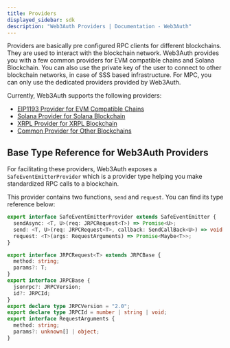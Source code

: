 ```yaml
---
title: Providers
displayed_sidebar: sdk
description: "Web3Auth Providers | Documentation - Web3Auth"
---
```


Providers are basically pre configured RPC clients for different blockchains. They are used to interact with the blockchain network. Web3Auth provides
you with a few common providers for EVM compatible chains and Solana Blockchain. You can also use the private key of the user to connect to other
blockchain networks, in case of SSS based infrastructure. For MPC, you can only use the dedicated providers provided by Web3Auth.

Currently, Web3Auth supports the following providers:

- [EIP1193 Provider for EVM Compatible Chains](/sdk/helper-sdks/providers/evm)
- [Solana Provider for Solana Blockchain](/sdk/helper-sdks/providers/solana)
- [XRPL Provider for XRPL Blockchain](/sdk/helper-sdks/providers/xrpl)
- [Common Provider for Other Blockchains](/sdk/helper-sdks/providers/common)

## Base Type Reference for Web3Auth Providers

For facilitating these providers, Web3Auth exposes a `SafeEventEmitterProvider` which is a provider type helping you make standardized RPC calls to a
blockchain.

This provider contains two functions, `send` and `request`. You can find its type reference below:

```ts
export interface SafeEventEmitterProvider extends SafeEventEmitter {
  sendAsync: <T, U>(req: JRPCRequest<T>) => Promise<U>;
  send: <T, U>(req: JRPCRequest<T>, callback: SendCallBack<U>) => void;
  request: <T>(args: RequestArguments) => Promise<Maybe<T>>;
}

export interface JRPCRequest<T> extends JRPCBase {
  method: string;
  params?: T;
}
export interface JRPCBase {
  jsonrpc?: JRPCVersion;
  id?: JRPCId;
}
export declare type JRPCVersion = "2.0";
export declare type JRPCId = number | string | void;
export interface RequestArguments {
  method: string;
  params?: unknown[] | object;
}
```
